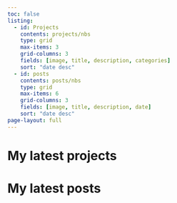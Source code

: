 ```yaml
---
toc: false
listing:
  - id: Projects
    contents: projects/nbs
    type: grid
    max-items: 3
    grid-columns: 3
    fields: [image, title, description, categories]
    sort: "date desc"
  - id: posts
    contents: posts/nbs
    type: grid
    max-items: 6
    grid-columns: 3
    fields: [image, title, description, date]
    sort: "date desc"  
page-layout: full
---
```


# My latest projects

:::{#Projects}
:::

# My latest posts

:::{#posts}
:::
